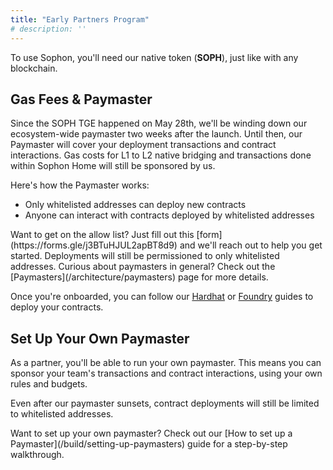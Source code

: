 ```yaml
---
title: "Early Partners Program"
# description: ''
---
```


To use Sophon, you'll need our native token (**SOPH**), just like with any blockchain.

## Gas Fees & Paymaster

<Warning>
  Since the SOPH TGE happened on May 28th, we'll be winding down our ecosystem-wide paymaster two
  weeks after the launch. Until then, our Paymaster will cover your deployment transactions and
  contract interactions.
</Warning>

<Tip>
  Gas costs for L1 to L2 native bridging and transactions done within Sophon Home will still be
  sponsored by us.
</Tip>

Here's how the Paymaster works:

- Only whitelisted addresses can deploy new contracts
- Anyone can interact with contracts deployed by whitelisted addresses

<Tip>
  Want to get on the allow list? Just fill out this [form](https://forms.gle/j3BTuHJUL2apBT8d9) and
  we'll reach out to help you get started. Deployments will still be permissioned to only
  whitelisted addresses.
</Tip>

<Info>
  Curious about paymasters in general? Check out the [Paymasters](/architecture/paymasters) page for
  more details.
</Info>

Once you're onboarded, you can follow our [Hardhat](/build/interact/hardhat) or [Foundry](/build/interact/foundry) guides to deploy your contracts.

## Set Up Your Own Paymaster

As a partner, you'll be able to run your own paymaster. This means you can sponsor your team's transactions and contract interactions, using your own rules and budgets.

Even after our paymaster sunsets, contract deployments will still be limited to whitelisted addresses.

<Info>
  Want to set up your own paymaster? Check out our [How to set up a
  Paymaster](/build/setting-up-paymasters) guide for a step-by-step walkthrough.
</Info>
